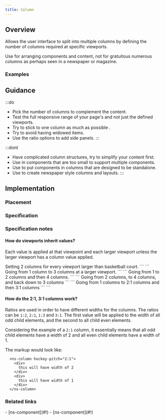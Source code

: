 ```yaml
---
title: Column
---
```




## Overview

<CompDetails name={componentName} />

Allows the user interface to split into multiple columns by defining the number of columns required at specific viewports.

Use for arranging components and content, not for gratuitous numerous columns as perhaps seen in a newspaper or magazine.

### Examples

<ExampleViewer type="standard" />

## Guidance

:::do
- Pick the number of columns to complement the content.
- Test the full responsive range of your page's and not just the defined viewports.
- Try to stick to one column as much as possible .
- Try to avoid having widowed items.
- Use the ratio options to add side panels.
:::

:::dont
- Have complicated column structures, try to simplify your content first.
- Use in components that are too small to support multiple components.
- Use to put components in columns that are designed to be standalone.
- Use to create newspaper style columns and layouts.
:::

## Implementation

### Placement

<Placement name={componentName} />

### Specification

<Specification name={componentName} />

### Specification notes

#### How do viewports inherit values?
Each value is applied at that viewpoint and each larger viewport unless the larger viewport has a column value applied.

<Tabs>
  <TabItem label="2 columns">
    Setting 2 columns for every viewport larger than basketball court.
    ```
      <ns-column basketball-court="2"></ns-column>
    ```
  </TabItem>
  <TabItem label="1 to 3 columns">
    Going from 1 column to 3 columns at a larger viewport.
    ```
      <ns-column hockey-pitch="3"></ns-column>
    ```
  </TabItem>
  <TabItem label="2 viewports">
    Going from 1 to 2 columns and then 4 columns.
    ```
      <ns-column hockey-pitch="2" rugby-pitch="4"></ns-column>
    ```
  </TabItem>
  <TabItem label="3 viewports">
    Going from 2 columns, to 4 columns, and back down to 3 columns
    ```
      <ns-column basketball-court="2" rugby-pitch="4" polo-field="3"></ns-column>
    ```
  </TabItem>
  <TabItem label="ratios">
    Going from 1 columns to 2:1 columns and then 3:1 columns
    ```
      <ns-column hockey-pitch="2:1" polo-field="3:1"></ns-column>
    ```
  </TabItem>
</Tabs>

#### How do the 2:1, 3:1 columns work?
Ratios are used in order to have different widths for the columns. The ratios can be `1:2`, `2:1`, `1:3` and `3:1`. The first value will be applied to the width of all odd child elements, and the second to all child even elements.

Considering the example of a `2:1` column, it essentially means that all odd child elements have a width of 2 and all even child elements have a width of 1.

The markup would look like:
```
  <ns-column hockey-pitch="2:1">
    <div>
      this will have width of 2
    </div>
    <div>
      this will have width of 1
    </div>
  </ns-column>
```

### Related links

<RelatedLinks name={componentName}>
- [ns-component](#!)
- [ns-component](#!)
</RelatedLinks>

